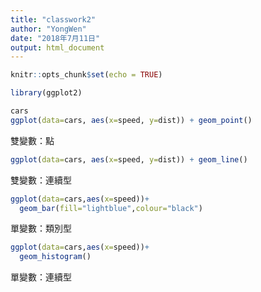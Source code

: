 ```yaml
---
title: "classwork2"
author: "YongWen"
date: "2018年7月11日"
output: html_document
---
```


```r
knitr::opts_chunk$set(echo = TRUE)
```
     
```r
library(ggplot2)

cars
ggplot(data=cars, aes(x=speed, y=dist)) + geom_point()
```
雙變數：點      
```r
ggplot(data=cars, aes(x=speed, y=dist)) + geom_line()
```
雙變數：連續型        
```r
ggplot(data=cars,aes(x=speed))+
  geom_bar(fill="lightblue",colour="black")
```
單變數：類別型        
```r
ggplot(data=cars,aes(x=speed))+
  geom_histogram()
```
單變數：連續型    